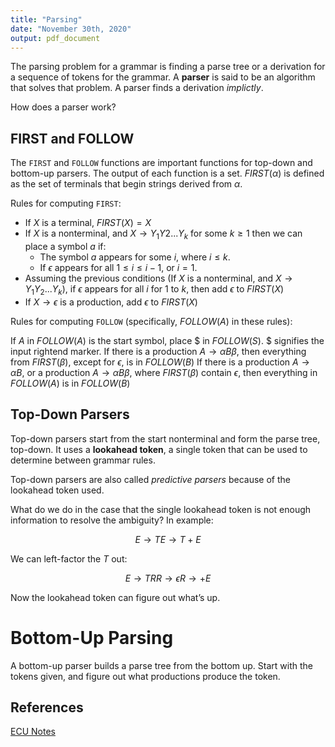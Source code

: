 ```yaml
---
title: "Parsing"
date: "November 30th, 2020"
output: pdf_document
---
```


The parsing problem for a grammar is finding a parse tree or a derivation for a sequence of tokens for the grammar. A **parser** is said to be an algorithm that solves that problem. A parser finds a derivation *implictly*.

How does a parser work?

## FIRST and FOLLOW


The `FIRST` and `FOLLOW` functions are important functions for top-down and bottom-up parsers. The output of each function is a set. $FIRST(\alpha)$ is defined as the set of terminals that begin strings derived from $\alpha$. 

Rules for computing `FIRST`:

* If $X$ is a terminal, $FIRST(X) = {X}$
* If $X$ is a nonterminal, and $X \rightarrow Y_{1}Y{2} ... Y_{k}$ for some $k \geq 1$ then we can place a symbol $a$ if:
  * The symbol $a$ appears for some $i$, where $i \leq k$.
  * If $\epsilon$ appears for all $1 \leq i \leq i - 1$, or $i = 1$.
* Assuming the previous conditions (If $X$ is a nonterminal, and $X \rightarrow Y_{1}Y_{2} ... Y_{k}$), if $\epsilon$ appears for all $i$ for $1$ to $k$, then add $\epsilon$ to $FIRST(X)$ 
* If $X \rightarrow \epsilon$ is a production, add $\epsilon$ to $FIRST(X)$

Rules for computing `FOLLOW` (specifically, $FOLLOW(A)$ in these rules):

If $A$ in $FOLLOW(A)$ is the start symbol, place $\$$ in $FOLLOW(S)$. $\$$ signifies the input rightend marker.
If there is a production $A \rightarrow \alpha B \beta$, then everything from $FIRST(\beta)$, except for $\epsilon$, is in $FOLLOW(B)$
If there is a production $A \rightarrow \alpha B$, or a production $A \rightarrow \alpha B \beta$, where $FIRST(\beta)$ contain $\epsilon$, then everything in $FOLLOW(A)$ is in $FOLLOW(B)$

## Top-Down Parsers

Top-down parsers start from the start nonterminal and form the parse tree, top-down. It uses a **lookahead token**, a single token that can be used to determine between grammar rules. 

Top-down parsers are also called *predictive parsers* because of the lookahead token used.

What do we do in the case that the single lookahead token is not enough information to resolve the ambiguity? In example:

$$
E \rightarrow T
E \rightarrow T + E
$$

We can left-factor the $T$ out:

$$
E \rightarrow T R
R \rightarrow \epsilon
R \rightarrow + E
$$

Now the lookahead token can figure out what's up.

# Bottom-Up Parsing

A bottom-up parser builds a parse tree from the bottom up. Start with the tokens given, and figure out what productions produce the token.

## References

[ECU Notes](http://www.cs.ecu.edu/karl/5220/spr16/Notes/Parsing/parsers.html)
